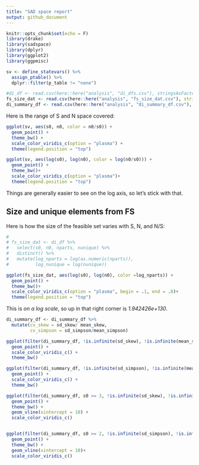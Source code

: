 ```yaml
---
title: "SAD space report"
output: github_document
---
```


```r
knitr::opts_chunk$set(echo = F)
library(drake)
library(sadspace)
library(dplyr)
library(ggplot2)
library(ggpmisc)
```

```r

sv <- define_statevars() %>%
  assign_ptable() %>%
  dplyr::filter(p_table != "none")

#di_df <- read.csv(here::here("analysis", "di_dfs.csv"), stringsAsFactors = F)
fs_size_dat <- read.csv(here::here("analysis", "fs_size_dat.csv"), stringsAsFactors = F)
di_summary_df <- read.csv(here::here("analysis", "di_summary_df.csv"), stringsAsFactors = F)

```

Here is the range of S and N space covered:

```r

ggplot(sv, aes(s0, n0, color = n0/s0)) +
  geom_point() +
  theme_bw() +
  scale_color_viridis_c(option = "plasma") +
  theme(legend.position = "top")

ggplot(sv, aes(log(s0), log(n0), color = log(n0/s0))) +
  geom_point() +
  theme_bw()+
  scale_color_viridis_c(option = "plasma")+
  theme(legend.position = "top")
```

Things are generally easier to see on the log axis, so let's stick with that.

## Size and unique elements from FS

Here is how the size of the feasible set varies with S, N, and N/S:

```r
# 
# fs_size_dat <- di_df %>%
#   select(s0, n0, nparts, nunique) %>%
#   distinct() %>%
#   mutate(log_nparts = log(as.numeric(nparts)),
#          log_nunique = log(nunique))

ggplot(fs_size_dat, aes(log(s0), log(n0), color =log_nparts)) +
  geom_point() + 
  theme_bw()+
  scale_color_viridis_c(option = "plasma", begin = .1, end = .8)+
  theme(legend.position = "top")

```


This is *on a log scale*, so up in that right corner is *1.942426e+130*. 

```r

di_summary_df <- di_summary_df %>%
  mutate(cv_skew = sd_skew/ mean_skew,
         cv_simpson = sd_simpson/mean_simpson)

ggplot(filter(di_summary_df, !is.infinite(sd_skew), !is.infinite(mean_skew), nparts >2, s0 >= 3), aes(log(s0), log(n0), color = log(cv_skew))) +
  geom_point() +
  scale_color_viridis_c() +
  theme_bw()

ggplot(filter(di_summary_df, !is.infinite(sd_simpson), !is.infinite(mean_simpson), nparts >2, s0 >= 2), aes(log(s0), log(n0), color = log(cv_simpson))) +
  geom_point() +
  scale_color_viridis_c() +
  theme_bw()

```

```r
ggplot(filter(di_summary_df, s0 >= 3, !is.infinite(sd_skew), !is.infinite(mean_skew), nparts > 2), aes(log_nparts, cv_skew, color = (log(s0)))) +
  geom_point() +
  theme_bw() +
  geom_vline(xintercept = 10) +
  scale_color_viridis_c()


ggplot(filter(di_summary_df, s0 >= 2, !is.infinite(sd_simpson), !is.infinite(mean_simpson), nparts > 2), aes(log_nparts, cv_simpson,color = (log(s0)))) +
  geom_point() +
  theme_bw() +
  geom_vline(xintercept = 10)+
  scale_color_viridis_c()

```
